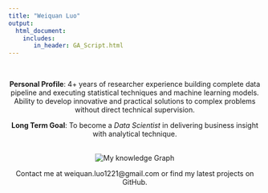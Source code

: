 ```yaml
---
title: "Weiquan Luo"
output: 
  html_document:
    includes:
       in_header: GA_Script.html
---
```




<style type="text/css">

h1.title {
  font-size: 38px;
  color: DarkRed;
  text-align: center;
}

</style>


<br />


<center>

**Personal Profile**: 4+ years of researcher experience building complete data pipeline and executing statistical techniques and machine learning models. Ability to develop innovative and practical solutions to complex problems without direct technical supervision. 

**Long Term Goal**: To become a *Data Scientist* in delivering business insight with analytical technique. 

<br />
![My knowledge Graph](img/My knowledge Graph.png)
<br />

Contact me at weiquan.luo1221@gmail.com or find my latest projects on GitHub.
</center>


